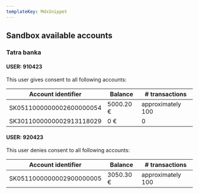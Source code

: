 ```yaml
---
templateKey: MdxSnippet
---
```


Sandbox available accounts
--------------------------

### Tatra banka

#### USER: 910423

This user gives consent to all following accounts:

|Account identifier|Balance|\# transactions|
|--- |--- |--- |
|SK0511000000002600000054|5000.20 €|approximately 100|
|SK3011000000002913118029|0 €|0|

#### USER: 920423

This user denies consent to all following accounts:

|Account identifier|Balance|\# transactions|
|--- |--- |--- |
|SK0511000000002900000005|3050.30 €|approximately 100|
